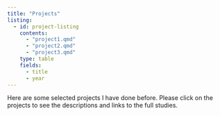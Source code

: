 ```yaml
---
title: "Projects"
listing:
  - id: project-listing
    contents:
      - "project1.qmd"
      - "project2.qmd"
      - "project3.qmd"
    type: table
    fields: 
      - title
      - year
---
```

Here are some selected projects I have done before. Please click on the projects to see the descriptions and links to the full studies. 

:::project-listing
:::

<link rel="me" href="https://jamiet.netlify.app">